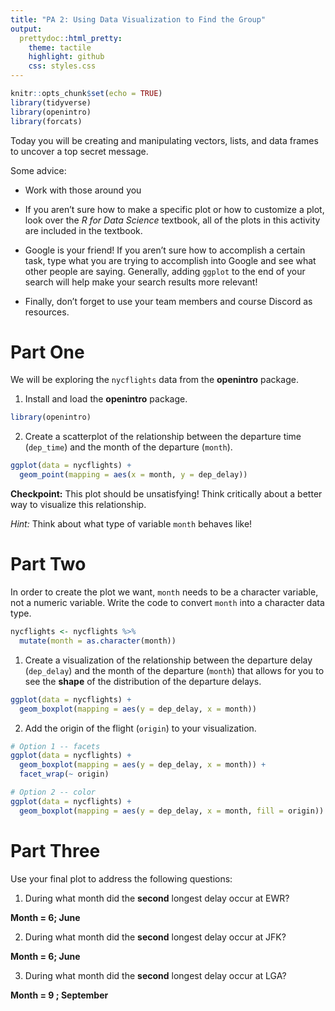 ```yaml
---
title: "PA 2: Using Data Visualization to Find the Group"
output:
  prettydoc::html_pretty:
    theme: tactile
    highlight: github
    css: styles.css
---
```


```r
knitr::opts_chunk$set(echo = TRUE)
library(tidyverse)
library(openintro)
library(forcats)
```

Today you will be creating and manipulating vectors, lists, and data frames to
uncover a top secret message.

Some advice:

* Work with those around you

* If you aren't sure how to make a specific plot or how to customize a plot, 
look over the *R for Data Science* textbook, all of the plots in this activity 
are included in the textbook. 

* Google is your friend! If you aren't sure how to accomplish a certain task, 
type what you are trying to accomplish into Google and see what other people are
saying. Generally, adding `ggplot` to the end of your search will help make your
search results more relevant! 

* Finally, don't forget to use your team members and course Discord as resources. 


# Part One

We will be exploring the `nycflights` data from the **openintro** package. 

1. Install and load the **openintro** package. 

```r
library(openintro)
```

2. Create a scatterplot of the relationship between the departure time 
(`dep_time`) and the month of the departure (`month`). 

```r
ggplot(data = nycflights) + 
  geom_point(mapping = aes(x = month, y = dep_delay)) 
```

**Checkpoint:** This plot should be unsatisfying! Think critically about a 
better way to visualize this relationship. 

*Hint:* Think about what type of variable `month` behaves like! 


# Part Two 

In order to create the plot we want, `month` needs to be a character
variable, not a numeric variable. Write the code to convert `month` into a 
character data type. 

```r
nycflights <- nycflights %>% 
  mutate(month = as.character(month))

```

1. Create a visualization of the relationship between the departure delay 
(`dep_delay`) and the month of the departure (`month`) that allows for you to 
see the **shape** of the distribution of the departure delays. 

```r
ggplot(data = nycflights) + 
  geom_boxplot(mapping = aes(y = dep_delay, x = month)) 

```

2. Add the origin of the flight (`origin`) to your visualization. 

```r
# Option 1 -- facets
ggplot(data = nycflights) + 
  geom_boxplot(mapping = aes(y = dep_delay, x = month)) +
  facet_wrap(~ origin)

# Option 2 -- color
ggplot(data = nycflights) + 
  geom_boxplot(mapping = aes(y = dep_delay, x = month, fill = origin)) 

```


# Part Three

Use your final plot to address the following questions:

1. During what month did the **second** longest delay occur at EWR?  

**Month = 6; June**

2. During what month did the **second** longest delay occur at JFK?

**Month = 6; June**

3. During what month did the **second** longest delay occur at LGA? 

**Month = 9 ; September**

